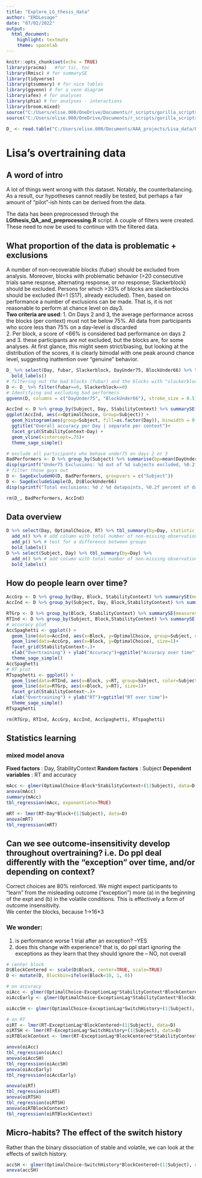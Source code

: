 ```yaml
---
title: "Explore_LG_thesis_data"
author: "ERDLesage"
date: "07/02/2022"
output: 
  html_document: 
    highlight: textmate
    theme: spacelab
---
```


```r
knitr::opts_chunk$set(echo = TRUE)
library(pracma)   #for tic, toc
library(Rmisc) # for summarySE
library(tidyverse)
library(gtsummary) # for nice tables
library(ggvenn) # for a venn diagram
library(afex) # for analyses
library(phia) # for analyses - interactions
library(broom.mixed)
source("C:/Users/elise.000/OneDrive/Documents/r_scripts/gorilla_scripts/HabitGorilla/SageThemesNSchemes.R")
source("C:/Users/elise.000/OneDrive/Documents/r_scripts/gorilla_scripts/HabitGorilla/SageDataCleanUtils.R")

D_ <- read.table("C:/Users/elise.000/Documents/AAA_projects/Lisa_data/LG_overtraining.txt", header = TRUE, sep = "\t")
```
# Lisa's overtraining data

## A word of intro
A lot of things went wrong with this dataset. Notably, the counterbalancing. As a result, our hypotheses cannot readily be tested, but perhaps a fair amount of "pilot"-ish hints can be derived from the data.

The data has been preprocessed through the **LGthesis_QA_and_preprocessing.R** script. A couple of filters were created. These need to now be used to continue with the filtered data.

## What proportion of the data is problematic + exclusions

A number of non-recoverable blocks (fubar) should be excluded from analysis. Moreover, blocks with problematic behavior (>20 consecutive trials same respnse, alternating response, or no response; Slackerblock) should be excluded. Persons for which >33% of blocks are slackerblocks should be excluded (N=1 (S17), already excluded). 
Then, based on performance a number of exclusions can be made. That is, it is not reasonable to perform at chance level on day3.  
**Two criteria are used**: 
1. On Days 2 and 3, the average performance across the blocks (per context) must not be below 75%. All data from participants who score less than 75% on a day-level is discarded  
2. Per block, a score of <66% is considered bad performance on days 2 and 3. these participants are not excluded, but the blocks are, for some analyses.
At first glance, this might seem strict/biasing, but looking at the distribution of the scores, it is clearly bimodal with one peak around chance level, suggesting inattention over "genuine" behavior.  

```r
D_ %>% select(Day, fubar, Slackerblock, DayUnder75, BlockUnder66) %>% tbl_summary(by=Day) %>% add_n() %>% # add column with total number of non-missing observations
  bold_labels() 
# filtering out the bad blocks (fubar) and the blocks with "slackerblocks"
D <- D_ %>% filter(fubar==0, Slackerblock==0)
# Identifying and excluding bad performers
ggvenn(D, columns = c("DayUnder75", "BlockUnder66"), stroke_size = 0.5)

AccInd <- D %>% group_by(Subject, Day, StabilityContext) %>% summarySE(measurevar = "OptimalChoice", groupvars = c("Subject", "Day", "StabilityContext"), na.rm=TRUE)
ggplot(AccInd, aes(x=OptimalChoice, Group=Subject)) +   
  geom_histogram(aes(group=Subject, fill=as.factor(Day)), binwidth = 0.05) + 
  ggtitle("Overall accuracy per Day | separate per context")+
  facet_grid(StabilityContext~Day) + 
  geom_vline(xintercept=.75)+
  theme_sage_simple()

# exclude all participants who behave under75 on days 2 or 3
BadPerformers <- D %>% group_by(Subject) %>% summarise(bp=mean(DayUnder75)) %>% mutate(BadPerf = ifelse(bp>0.33, 1, 0))
disp(sprintf("Under75 Exclusions: %d out of %d subjects excluded, %0.2f percent", sum(BadPerformers$BadPerf), nrow(BadPerformers), (sum(BadPerformers$BadPerf)/nrow(BadPerformers))*100))
# filter those guys out
D <- SageExcludeHO(D, BadPerformers, groupvars = c("Subject"))
D <- SageExcludeSimple(D, D$BlockUnder66)
disp(sprintf("Total exclusions: %d / %d datapoints, %0.2f percent of data.\n", nrow(D_)-nrow(D), nrow(D), ((nrow(D_)-nrow(D))/nrow(D))*100))   

rm(D_, BadPerformers, AccInd)
```

## Data overview
```r
D %>% select(Day, OptimalChoice, RT) %>% tbl_summary(by=Day, statistic = list(all_continuous() ~ "{mean} ({sd})", all_categorical() ~ "{p}% ({n} / {N})")) %>% add_overall() %>% # add an overall column
  add_n() %>% # add column with total number of non-missing observations
  add_p() %>% # test for a difference between groups
  bold_labels() 
D %>% select(Subject, Day) %>% tbl_summary(by=Day) %>% 
  add_n() %>% # add column with total number of non-missing observations
  bold_labels() 
```

## How do people learn over time? 

```r
AccGrp <- D %>% group_by(Day, Block, StabilityContext) %>% summarySE(measurevar = "OptimalChoice", groupvars = c("Block", "StabilityContext"), na.rm=TRUE)
AccInd <- D %>% group_by(Subject, Day, Block,StabilityContext) %>% summarySE(measurevar = "OptimalChoice", groupvars = c("Subject", "Block", "StabilityContext"), na.rm=TRUE)

RTGrp <- D %>% group_by(Block, StabilityContext) %>% summarySE(measurevar = "RT", groupvars = c("Block", "StabilityContext"), na.rm=TRUE)
RTInd <- D %>% group_by(Subject, Block,StabilityContext) %>% summarySE(measurevar = "RT", groupvars = c("Subject", "Block", "StabilityContext"), na.rm=TRUE) 
# accuracy plot
AccSpaghetti <- ggplot() +   
  geom_line(data=AccInd, aes(x=Block, y=OptimalChoice, group=Subject, color=Subject), size =   0.1, alpha=.5) +
  geom_line(data=AccGrp, aes(x=Block, y=OptimalChoice), size=1)+
  facet_grid(StabilityContext~.)+
  xlab("Overtraining") + ylab("Accuracy")+ggtitle("Accuracy over time")+
  theme_sage_simple() 
AccSpaghetti
# RT plot
RTspaghetti <- ggplot() +   
  geom_line(data=RTInd, aes(x=Block, y=RT, group=Subject, color=Subject), size =   0.1, alpha=.5) +
  geom_line(data=RTGrp, aes(x=Block, y=RT), size=1)+
  facet_grid(StabilityContext~.)+
  xlab("Overtraining") + ylab("RT")+ggtitle("RT over time")+
  theme_sage_simple() 
RTspaghetti

rm(RTGrp, RTInd, AccGrp, AccInd, AccSpaghetti, RTspaghetti)
```
## Statistics learning

### mixed model anova
**Fixed factors** : Day, StabilityContext
**Random factors** : Subject
**Dependent variables** : RT and accuracy

```r
mAcc <- glmer(OptimalChoice~Block*StabilityContext+(1|Subject), data=D, family="binomial")
anova(mAcc)
summary(mAcc)
tbl_regression(mAcc, exponentiate=TRUE)
```

```r
mRT <- lmer(RT~Day*Block+(1|Subject), data=D)
anova(mRT)
tbl_regression(mRT)

```


## Can we see outcome-insensitivity develop throughout overtraining? i.e. Do ppl deal differently with the "exception" over time, and/or depending on context?

Correct choices are 80% reinforced. We might expect participants to "learn" from the misleading outcome ("exception") more (a) in the beginning of the expt and (b) in the volatile conditions. This is effectively a form of outcome insensitivity.  
We center the blocks, because 1->16*3

### We wonder:
1. is performance worse 1 trial after an exception? --YES
2. does this change with experience? that is, do ppl start ignoring the exceptions as they learn that they should ignore the -- NO, not overall

```r
# center block
D$BlockCentered <- scale(D$Block, center=TRUE, scale=TRUE)
D <- mutate(D, Blockbin=ifelse(Block<10, 1, 0))

# on accuracy
oiAcc <- glmer(OptimalChoice~ExceptionLag*StabilityContext*BlockCentered+(1|Subject), data=D, family=binomial)
oiAccEarly <- glmer(OptimalChoice~ExceptionLag*StabilityContext*Blockbin+(1|Subject), data=D, family=binomial)

oiAccSH <- glmer(OptimalChoice~ExceptionLag*SwitchHistory+(1|Subject), data=D, family=binomial)

# on RT
oiRT <- lmer(RT~ExceptionLag*BlockCentered+(1|Subject), data=D)
oiRTSH <- lmer(RT~ExceptionLag*SwitchHistory+(1|Subject), data=D)
oiRTBlockContext <- lmer(RT~ExceptionLag*BlockCentered*StabilityContext+(1|Subject), data=D)

anova(oiAcc)
tbl_regression(oiAcc)
anova(oiAccSH)
tbl_regression(oiAccSH)
anova(oiAccEarly)
tbl_regression(oiAccEarly)

anova(oiRT)
tbl_regression(oiRT)
anova(oiRTSH)
tbl_regression(oiRTSH)
anova(oiRTBlockContext)
tbl_regression(oiRTBlockContext)

```

## Micro-habits? The effect of the switch history

Rather than the binary dissociation of stable and volatile, we can look at the effects of switch history.


```r
accSH <- glmer(OptimalChoice~SwitchHistory*BlockCentered+(1|Subject), data=D, family="binomial")
anova(accSH)
```
